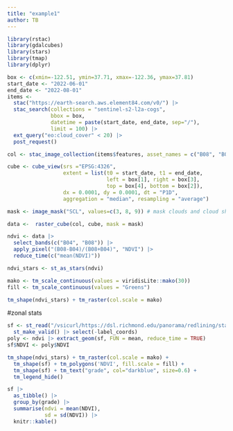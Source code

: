 ```yaml
---
title: "example1"
author: TB
---
```


```r
library(rstac)
library(gdalcubes)
library(stars)
library(tmap)
library(dplyr)
```

```r
box <- c(xmin=-122.51, ymin=37.71, xmax=-122.36, ymax=37.81) 
start_date <- "2022-06-01"
end_date <- "2022-08-01"
items <-
  stac("https://earth-search.aws.element84.com/v0/") |>
  stac_search(collections = "sentinel-s2-l2a-cogs",
              bbox = box,
              datetime = paste(start_date, end_date, sep="/"),
              limit = 100) |>
  ext_query("eo:cloud_cover" < 20) |>
  post_request()
```


```r
col <- stac_image_collection(items$features, asset_names = c("B08", "B04", "SCL"))

cube <- cube_view(srs ="EPSG:4326",
                  extent = list(t0 = start_date, t1 = end_date,
                                left = box[1], right = box[3],
                                top = box[4], bottom = box[2]),
                  dx = 0.0001, dy = 0.0001, dt = "P1D",
                  aggregation = "median", resampling = "average")

mask <- image_mask("SCL", values=c(3, 8, 9)) # mask clouds and cloud shadows

data <-  raster_cube(col, cube, mask = mask)
```
```r
ndvi <- data |>
  select_bands(c("B04", "B08")) |>
  apply_pixel("(B08-B04)/(B08+B04)", "NDVI") |>
  reduce_time(c("mean(NDVI)"))

ndvi_stars <- st_as_stars(ndvi)

```

```r
mako <- tm_scale_continuous(values = viridisLite::mako(30))
fill <- tm_scale_continuous(values = "Greens")

tm_shape(ndvi_stars) + tm_raster(col.scale = mako)
```
#zonal stats
```r
sf <- st_read("/vsicurl/https://dsl.richmond.edu/panorama/redlining/static/citiesData/CASanFrancisco1937/geojson.json") |>
  st_make_valid() |> select(-label_coords)
poly <- ndvi |> extract_geom(sf, FUN = mean, reduce_time = TRUE)
sf$NDVI <- poly$NDVI
```
```r
tm_shape(ndvi_stars) + tm_raster(col.scale = mako) +
  tm_shape(sf) + tm_polygons('NDVI', fill.scale = fill) +
  tm_shape(sf) + tm_text("grade", col="darkblue", size=0.6) +
  tm_legend_hide()
```

```r
sf |> 
  as_tibble() |>
  group_by(grade) |> 
  summarise(ndvi = mean(NDVI), 
            sd = sd(NDVI)) |>
  knitr::kable()
```


